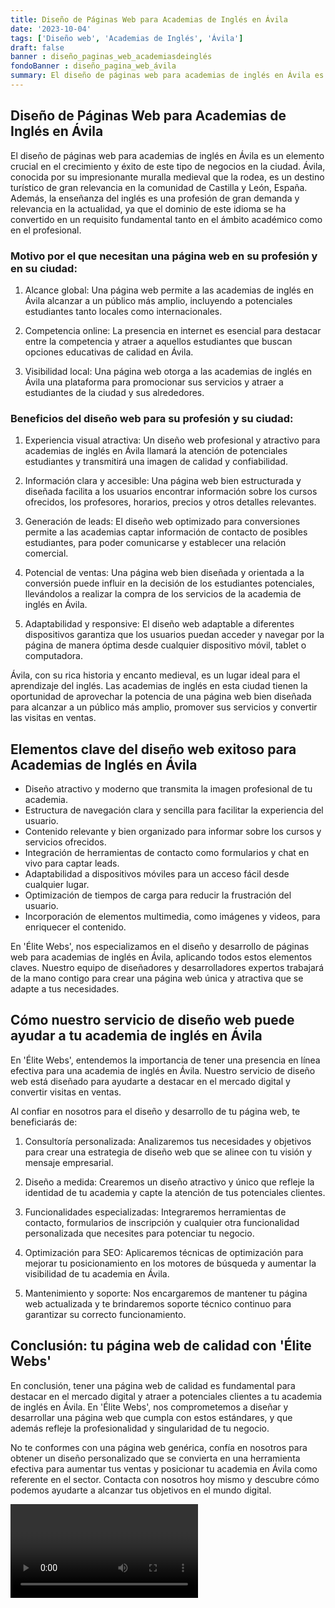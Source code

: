 ```yaml
---
title: Diseño de Páginas Web para Academias de Inglés en Ávila
date: '2023-10-04'
tags: ['Diseño web', 'Academias de Inglés', 'Ávila']
draft: false
banner : diseño_paginas_web_academiasdeinglés
fondoBanner : diseño_pagina_web_ávila
summary: El diseño de páginas web para academias de inglés en Ávila es un elemento crucial en el crecimiento y éxito de este tipo de negocios en la ciudad. Ávila, conocida por su impresionante muralla medieval que la rodea, es un destino turístico de gran relevancia en la comunidad de Castilla y León, España. Además, la enseñanza del inglés es una profesión de gran demanda y relevancia en la actualidad, ya que el dominio de este idioma se ha convertido en un requisito fundamental tanto en el ámbito académico como en el profesional.
---
```


## Diseño de Páginas Web para Academias de Inglés en Ávila

El diseño de páginas web para academias de inglés en Ávila es un elemento crucial en el crecimiento y éxito de este tipo de negocios en la ciudad. Ávila, conocida por su impresionante muralla medieval que la rodea, es un destino turístico de gran relevancia en la comunidad de Castilla y León, España. Además, la enseñanza del inglés es una profesión de gran demanda y relevancia en la actualidad, ya que el dominio de este idioma se ha convertido en un requisito fundamental tanto en el ámbito académico como en el profesional.

### Motivo por el que necesitan una página web en su profesión y en su ciudad:

1. Alcance global: Una página web permite a las academias de inglés en Ávila alcanzar a un público más amplio, incluyendo a potenciales estudiantes tanto locales como internacionales.

2. Competencia online: La presencia en internet es esencial para destacar entre la competencia y atraer a aquellos estudiantes que buscan opciones educativas de calidad en Ávila.

3. Visibilidad local: Una página web otorga a las academias de inglés en Ávila una plataforma para promocionar sus servicios y atraer a estudiantes de la ciudad y sus alrededores.

### Beneficios del diseño web para su profesión y su ciudad:

1. Experiencia visual atractiva: Un diseño web profesional y atractivo para academias de inglés en Ávila llamará la atención de potenciales estudiantes y transmitirá una imagen de calidad y confiabilidad.

2. Información clara y accesible: Una página web bien estructurada y diseñada facilita a los usuarios encontrar información sobre los cursos ofrecidos, los profesores, horarios, precios y otros detalles relevantes.

3. Generación de leads: El diseño web optimizado para conversiones permite a las academias captar información de contacto de posibles estudiantes, para poder comunicarse y establecer una relación comercial.

4. Potencial de ventas: Una página web bien diseñada y orientada a la conversión puede influir en la decisión de los estudiantes potenciales, llevándolos a realizar la compra de los servicios de la academia de inglés en Ávila.

5. Adaptabilidad y responsive: El diseño web adaptable a diferentes dispositivos garantiza que los usuarios puedan acceder y navegar por la página de manera óptima desde cualquier dispositivo móvil, tablet o computadora.

Ávila, con su rica historia y encanto medieval, es un lugar ideal para el aprendizaje del inglés. Las academias de inglés en esta ciudad tienen la oportunidad de aprovechar la potencia de una página web bien diseñada para alcanzar a un público más amplio, promover sus servicios y convertir las visitas en ventas.

<GifSeo />

<Cta />

## Elementos clave del diseño web exitoso para Academias de Inglés en Ávila

- Diseño atractivo y moderno que transmita la imagen profesional de tu academia.
- Estructura de navegación clara y sencilla para facilitar la experiencia del usuario.
- Contenido relevante y bien organizado para informar sobre los cursos y servicios ofrecidos.
- Integración de herramientas de contacto como formularios y chat en vivo para captar leads.
- Adaptabilidad a dispositivos móviles para un acceso fácil desde cualquier lugar.
- Optimización de tiempos de carga para reducir la frustración del usuario.
- Incorporación de elementos multimedia, como imágenes y videos, para enriquecer el contenido.

En 'Élite Webs', nos especializamos en el diseño y desarrollo de páginas web para academias de inglés en Ávila, aplicando todos estos elementos claves. Nuestro equipo de diseñadores y desarrolladores expertos trabajará de la mano contigo para crear una página web única y atractiva que se adapte a tus necesidades.

## Cómo nuestro servicio de diseño web puede ayudar a tu academia de inglés en Ávila

En 'Élite Webs', entendemos la importancia de tener una presencia en línea efectiva para una academia de inglés en Ávila. Nuestro servicio de diseño web está diseñado para ayudarte a destacar en el mercado digital y convertir visitas en ventas.

Al confiar en nosotros para el diseño y desarrollo de tu página web, te beneficiarás de:

1. Consultoría personalizada: Analizaremos tus necesidades y objetivos para crear una estrategia de diseño web que se alinee con tu visión y mensaje empresarial.

2. Diseño a medida: Crearemos un diseño atractivo y único que refleje la identidad de tu academia y capte la atención de tus potenciales clientes.

3. Funcionalidades especializadas: Integraremos herramientas de contacto, formularios de inscripción y cualquier otra funcionalidad personalizada que necesites para potenciar tu negocio.

4. Optimización para SEO: Aplicaremos técnicas de optimización para mejorar tu posicionamiento en los motores de búsqueda y aumentar la visibilidad de tu academia en Ávila.

5. Mantenimiento y soporte: Nos encargaremos de mantener tu página web actualizada y te brindaremos soporte técnico continuo para garantizar su correcto funcionamiento.

## Conclusión: tu página web de calidad con 'Élite Webs'

En conclusión, tener una página web de calidad es fundamental para destacar en el mercado digital y atraer a potenciales clientes a tu academia de inglés en Ávila. En 'Élite Webs', nos comprometemos a diseñar y desarrollar una página web que cumpla con estos estándares, y que además refleje la profesionalidad y singularidad de tu negocio.

No te conformes con una página web genérica, confía en nosotros para obtener un diseño personalizado que se convierta en una herramienta efectiva para aumentar tus ventas y posicionar tu academia en Ávila como referente en el sector. Contacta con nosotros hoy mismo y descubre cómo podemos ayudarte a alcanzar tus objetivos en el mundo digital.

<Video />

<CtaBot job='Academias de Inglés' city='Ávila'/>

<Gmaps query='Ávila+españa+maps' />